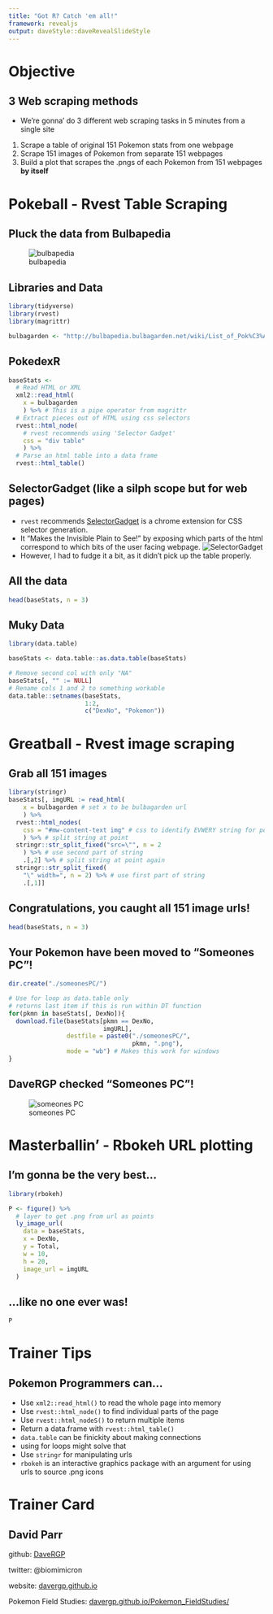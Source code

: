 ```yaml
---
title: "Got R? Catch 'em all!"
framework: revealjs
output: daveStyle::daveRevealSlideStyle
---
```


# Objective {data-background="images/pokemon_pokeball_by_mr_droy.png"}

## 3 Web scraping methods {data-background="images/pokemon_pokeball_by_mr_droy.png"}

* We're gonna' do 3 different web scraping tasks in 5 minutes from a single site
1. Scrape a table of original 151 Pokemon stats from one webpage
2. Scrape 151 images of Pokemon from separate 151 webpages
3. Build a plot that scrapes the .pngs of each Pokemon from 151 webpages **by itself**

# Pokeball - Rvest Table Scraping {data-background="images/pokemon_pokeball_by_mr_droy.png"}

## Pluck the data from Bulbapedia {data-background="images/pokemon_pokeball_by_mr_droy.png"}

![bulbapedia](images/bulbapedia.png)

## Libraries and Data {data-background="images/pokemon_pokeball_by_mr_droy.png"}

```r
library(tidyverse)
library(rvest)
library(magrittr)

bulbagarden <- "http://bulbapedia.bulbagarden.net/wiki/List_of_Pok%C3%A9mon_by_base_stats_(Generation_I)"
```

## PokedexR {data-background="images/pokemon_pokeball_by_mr_droy.png"}

```r
baseStats <-
  # Read HTML or XML
  xml2::read_html( 
    x = bulbagarden
    ) %>% # This is a pipe operator from magrittr
  # Extract pieces out of HTML using css selectors
  rvest::html_node(
    # rvest recommends using 'Selector Gadget'
    css = "div table" 
    ) %>%
  # Parse an html table into a data frame
  rvest::html_table() 
```

## SelectorGadget (like a silph scope but for web pages) {data-background="images/pokemon_pokeball_by_mr_droy.png"}

* `rvest` recommends [SelectorGadget](http://selectorgadget.com/) is a chrome extension for CSS selector generation. 
* It "Makes the Invisible Plain to See!" by exposing which parts of the html correspond to which bits of the user facing webpage.
![SelectorGadget](images/SelectorGadget.png)
* However, I had to fudge it a bit, as it didn't pick up the table properly.

## All the data {data-background="images/pokemon_pokeball_by_mr_droy.png"}

```r
head(baseStats, n = 3)
```

## Muky Data {data-background="images/mukwave.jpg"}

```r
library(data.table)

baseStats <- data.table::as.data.table(baseStats)

# Remove second col with only "NA"
baseStats[, "" := NULL]
# Rename cols 1 and 2 to something workable
data.table::setnames(baseStats, 
                     1:2, 
                     c("DexNo", "Pokemon"))
```

# Greatball - Rvest image scraping {data-background="images/pokemon_greatball_by_mr_droy.png"}

## Grab all 151 images {data-background="images/pokemon_greatball_by_mr_droy.png"}

```r
library(stringr)
baseStats[, imgURL := read_html(
    x = bulbagarden # set x to be bulbagarden url
    ) %>% 
  rvest::html_nodes(
    css = "#mw-content-text img" # css to identify EVWERY string for pokemon image urls
    ) %>% # split string at point
  stringr::str_split_fixed("src=\"", n = 2
    ) %>% # use second part of string
    .[,2] %>% # split string at point again
  stringr::str_split_fixed(
    "\" width=", n = 2) %>% # use first part of string
    .[,1]]
```

## Congratulations, you caught all 151 image urls! {data-background="images/pokemon_greatball_by_mr_droy.png"}

```r
head(baseStats, n = 3)
```

## Your Pokemon have been moved to "Someones PC"! {data-background="images/pokemon_greatball_by_mr_droy.png"}

```r
dir.create("./someonesPC/")

# Use for loop as data.table only 
# returns last item if this is run within DT function
for(pkmn in baseStats[, DexNo]){
  download.file(baseStats[pkmn == DexNo, 
                          imgURL], 
                destfile = paste0("./someonesPC/", 
                                  pkmn, ".png"),
                mode = "wb") # Makes this work for windows
}
```

## DaveRGP checked "Someones PC"! {data-background="images/pokemon_greatball_by_mr_droy.png"}

![someones PC](images/someonesPCout.png)

# Masterballin' - Rbokeh URL plotting {data-background="images/pokemon_master_ball_by_mr_droy.png"}

## I'm gonna be the very best... {data-background="images/pokemon_master_ball_by_mr_droy.png"}

```r
library(rbokeh)

P <- figure() %>% 
  # layer to get .png from url as points
  ly_image_url(
    data = baseStats,
    x = DexNo,
    y = Total,
    w = 10,
    h = 20,
    image_url = imgURL
  )
```

## ...like no one ever was! {data-background="images/pokemon_master_ball_by_mr_droy.png"}

```r
P
```

# Trainer Tips

## Pokemon Programmers can...

* Use `xml2::read_html()` to read the whole page into memory
* Use `rvest::html_node()` to find individual parts of the page
+ Use `rvest::html_nodeS()` to return multiple items
* Return a data.frame with `rvest::html_table()`
* `data.table` can be finickity about making connections
+ using for loops might solve that
* Use `stringr` for manipulating urls
* `rbokeh` is an interactive graphics package with an argument for using urls to source .png icons

# Trainer Card

## David Parr

github: [DaveRGP](https://github.com/DaveRGP)

twitter: @biomimicron

website: [davergp.github.io](davergp.github.io)

Pokemon Field Studies: [davergp.github.io/Pokemon_FieldStudies/](http://davergp.github.io/Pokemon_FieldStudies/) 